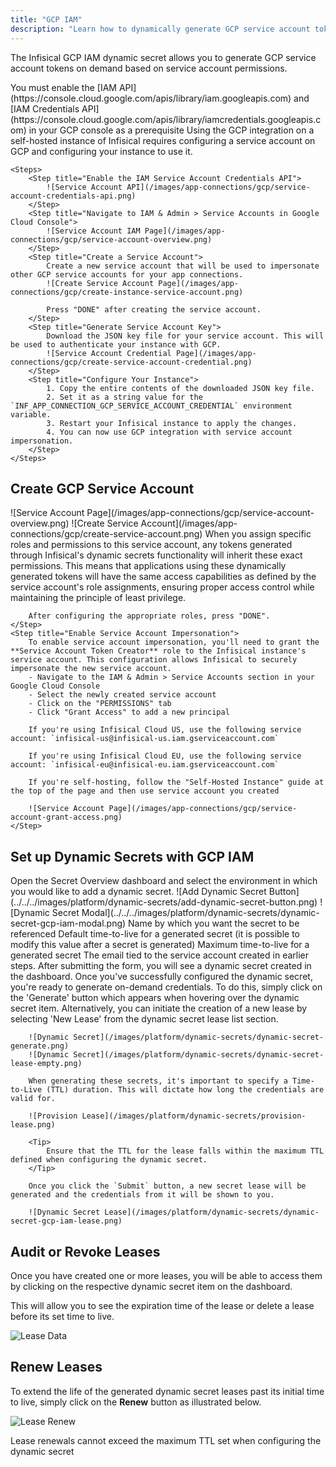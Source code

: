 ```yaml
---
title: "GCP IAM"
description: "Learn how to dynamically generate GCP service account tokens."
---
```


The Infisical GCP IAM dynamic secret allows you to generate GCP service account tokens on demand based on service account permissions.

<Note>
    You must enable the [IAM API](https://console.cloud.google.com/apis/library/iam.googleapis.com) and [IAM Credentials API](https://console.cloud.google.com/apis/library/iamcredentials.googleapis.com) in your GCP console as a prerequisite
</Note>

<Accordion title="Self-Hosted Instance">
    Using the GCP integration on a self-hosted instance of Infisical requires configuring a service account on GCP and
    configuring your instance to use it.

    <Steps>
        <Step title="Enable the IAM Service Account Credentials API">
            ![Service Account API](/images/app-connections/gcp/service-account-credentials-api.png)
        </Step>
        <Step title="Navigate to IAM & Admin > Service Accounts in Google Cloud Console">
            ![Service Account IAM Page](/images/app-connections/gcp/service-account-overview.png)
        </Step>
        <Step title="Create a Service Account">
            Create a new service account that will be used to impersonate other GCP service accounts for your app connections.
            ![Create Service Account Page](/images/app-connections/gcp/create-instance-service-account.png)

            Press "DONE" after creating the service account.
        </Step>
        <Step title="Generate Service Account Key">
            Download the JSON key file for your service account. This will be used to authenticate your instance with GCP.
            ![Service Account Credential Page](/images/app-connections/gcp/create-service-account-credential.png)
        </Step>
        <Step title="Configure Your Instance">
            1. Copy the entire contents of the downloaded JSON key file.
            2. Set it as a string value for the `INF_APP_CONNECTION_GCP_SERVICE_ACCOUNT_CREDENTIAL` environment variable.
            3. Restart your Infisical instance to apply the changes.
            4. You can now use GCP integration with service account impersonation.
        </Step>
    </Steps>
</Accordion>

## Create GCP Service Account

<Steps>
    <Step title="Navigate to IAM & Admin > Service Accounts">
        ![Service Account Page](/images/app-connections/gcp/service-account-overview.png)
    </Step>
    <Step title="Create Service Account">
        ![Create Service Account](/images/app-connections/gcp/create-service-account.png)
    </Step>
    <Step title="Configure Service Account Permissions">
        When you assign specific roles and permissions to this service account, any tokens generated through Infisical's dynamic secrets functionality will inherit these exact permissions. This means that applications using these dynamically generated tokens will have the same access capabilities as defined by the service account's role assignments, ensuring proper access control while maintaining the principle of least privilege.

        After configuring the appropriate roles, press "DONE".
    </Step>
    <Step title="Enable Service Account Impersonation">
        To enable service account impersonation, you'll need to grant the **Service Account Token Creator** role to the Infisical instance's service account. This configuration allows Infisical to securely impersonate the new service account.
        - Navigate to the IAM & Admin > Service Accounts section in your Google Cloud Console
        - Select the newly created service account
        - Click on the "PERMISSIONS" tab
        - Click "Grant Access" to add a new principal

        If you're using Infisical Cloud US, use the following service account: `infisical-us@infisical-us.iam.gserviceaccount.com`

        If you're using Infisical Cloud EU, use the following service account: `infisical-eu@infisical-eu.iam.gserviceaccount.com`

        If you're self-hosting, follow the "Self-Hosted Instance" guide at the top of the page and then use service account you created

        ![Service Account Page](/images/app-connections/gcp/service-account-grant-access.png)
    </Step>
</Steps>

## Set up Dynamic Secrets with GCP IAM

<Steps>
  <Step title="Open Secret Overview Dashboard">
	Open the Secret Overview dashboard and select the environment in which you would like to add a dynamic secret.
  </Step>
  <Step title="Click on the 'Add Dynamic Secret' button">
	![Add Dynamic Secret Button](../../../images/platform/dynamic-secrets/add-dynamic-secret-button.png)
  </Step>
  <Step title="Select 'GCP IAM'">
	![Dynamic Secret Modal](../../../images/platform/dynamic-secrets/dynamic-secret-gcp-iam-modal.png)
  </Step>
  <Step title="Provide the inputs for dynamic secret parameters">
    	<ParamField path="Secret Name" type="string" required>
    		Name by which you want the secret to be referenced
    	</ParamField>
    	<ParamField path="Default TTL" type="string" required>
    		Default time-to-live for a generated secret (it is possible to modify this value after a secret is generated)
    	</ParamField>
    	<ParamField path="Max TTL" type="string" required>
    		Maximum time-to-live for a generated secret
    	</ParamField>
    	<ParamField path="Service Account Email" type="string" required>
       		The email tied to the service account created in earlier steps.
    	</ParamField>
  </Step>
  <Step title="Click `Submit`">
      After submitting the form, you will see a dynamic secret created in the dashboard.
  </Step>

  <Step title="Generate dynamic secrets">
    	Once you've successfully configured the dynamic secret, you're ready to generate on-demand credentials.
    	To do this, simply click on the 'Generate' button which appears when hovering over the dynamic secret item.
    	Alternatively, you can initiate the creation of a new lease by selecting 'New Lease' from the dynamic secret lease list section.

    	![Dynamic Secret](/images/platform/dynamic-secrets/dynamic-secret-generate.png)
    	![Dynamic Secret](/images/platform/dynamic-secrets/dynamic-secret-lease-empty.png)

    	When generating these secrets, it's important to specify a Time-to-Live (TTL) duration. This will dictate how long the credentials are valid for.

    	![Provision Lease](/images/platform/dynamic-secrets/provision-lease.png)

    	<Tip>
    		Ensure that the TTL for the lease falls within the maximum TTL defined when configuring the dynamic secret.
    	</Tip>

    	Once you click the `Submit` button, a new secret lease will be generated and the credentials from it will be shown to you.

    	![Dynamic Secret Lease](/images/platform/dynamic-secrets/dynamic-secret-gcp-iam-lease.png)
  </Step>
</Steps>

## Audit or Revoke Leases

Once you have created one or more leases, you will be able to access them by clicking on the respective dynamic secret item on the dashboard.

This will allow you to see the expiration time of the lease or delete a lease before its set time to live.

![Lease Data](/images/platform/dynamic-secrets/lease-data.png)

## Renew Leases

To extend the life of the generated dynamic secret leases past its initial time to live, simply click on the **Renew** button as illustrated below.

![Lease Renew](/images/platform/dynamic-secrets/dynamic-secret-lease-renew.png)

<Warning>
	Lease renewals cannot exceed the maximum TTL set when configuring the dynamic secret
</Warning>
